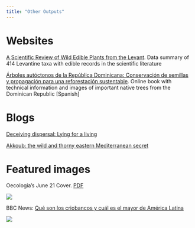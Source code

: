 ```yaml
---
title: "Other Outputs"
---
```


# Websites

[A Scientific Review of Wild Edible Plants from the Levant](https://pgomba.github.io/Levantine_WEPs/). Data summary of 414 Levantine taxa with edible records in the scientific literature

[Árboles autóctonos de la República Dominicana: Conservación de semillas y propagación para una reforestación sustentable](https://pgomba.github.io/arbolesRD/). Online book with technical information and images of important native trees from the Dominican Republic \[Spanish\]

# Blogs

[Deceiving dispersal: Lying for a living](https://www.kew.org/read-and-watch/deceiving-seed-dispersal)

[Akkoub: the wild and thorny eastern Mediterranean secret](https://www.kew.org/read-and-watch/akkoub-wild-thorny-Mediterranean-secret)

# Featured images

Oecologia's June 21 Cover. [PDF](https://github.com/pgomba/pgb_website/blob/main/attach/June%202021%20cover.pdff)

![](images/oeco.PNG)

BBC News: [Qué son los criobancos y cuál es el mayor de América Latina](https://www.bbc.com/mundo/noticias-61039700)

[![](/images/bbc.PNG)](https://www.bbc.com/mundo/noticias-61039700)
